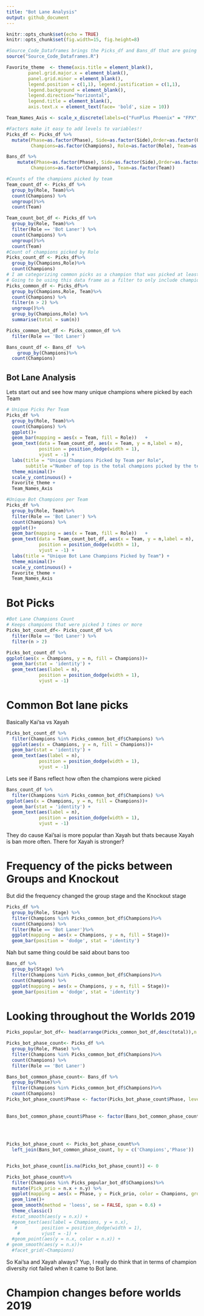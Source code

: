 ```yaml
---
title: "Bot Lane Analysis"
output: github_document
---
```


```r
knitr::opts_chunk$set(echo = TRUE)
knitr::opts_chunk$set(fig.width=15, fig.height=8)

#Source_Code_Dataframes brings the Picks_df and Bans_df that are going to be used in this R Markdown
source("Source_Code_Dataframes.R")

Favorite_theme  <- theme(axis.title = element_blank(),
        panel.grid.major.x = element_blank(),
        panel.grid.minor = element_blank(),
        legend.position = c(1,1), legend.justification = c(1,1),
        legend.background = element_blank(),
        legend.direction="horizontal",
        legend.title = element_blank(),
        axis.text.x = element_text(face= 'bold', size = 10))

Team_Names_Axis <- scale_x_discrete(labels=c("FunPlus Phoenix" = "FPX", "G2 Esports" = "G2", "SK Telecom T1" = "SKT", "Invictus Gaming" = "IG","DAMWON Gaming" = "DWG", "Splyce" =  "SPY", "Fnatic" = "FNC", "Griffin" = "GRF", "Team Liquid" = "TL", "ahq eSports Club" = "AHQ","Royal Never Give Up" = "RNG", "Clutch Gaming" = "CG", "Hong Kong Attitude" = "HKA", "Cloud9" = "C9", "J Team" = "JT", "GAM Esports" = "GAM"))

#Factors make it easy to add levels to variables!!
Picks_df <- Picks_df %>%
  mutate(Phase=as.factor(Phase), Side=as.factor(Side),Order=as.factor(Order),
         Champions=as.factor(Champions), Role=as.factor(Role), Team=as.factor(Team))

Bans_df %>%
    mutate(Phase=as.factor(Phase), Side=as.factor(Side),Order=as.factor(Order),
         Champions=as.factor(Champions), Team=as.factor(Team))

#Counts of the champions picked by team
Team_count_df <- Picks_df %>%
  group_by(Role, Team)%>%
  count(Champions) %>%
  ungroup()%>%
  count(Team)

Team_count_bot_df <- Picks_df %>%
  group_by(Role, Team)%>%
  filter(Role == 'Bot Laner') %>% 
  count(Champions) %>%
  ungroup()%>%
  count(Team)
#Count of champions picked by Role
Picks_count_df <- Picks_df%>%
  group_by(Champions,Role)%>%
  count(Champions)
# I am categorizing common picks as a champion that was picked at least 3 times by one or more teams
# Going to be using this data frame as a filter to only include champions that made it past these parameters
Picks_common_df <- Picks_df%>%
  group_by(Champions,Role, Team)%>%
  count(Champions) %>%
  filter(n > 2) %>%
  ungroup()%>%
  group_by(Champions,Role) %>%
  summarise(total = sum(n))

Picks_common_bot_df <- Picks_common_df %>%
  filter(Role == 'Bot Laner')

Bans_count_df <- Bans_df  %>%
    group_by(Champions)%>%
  count(Champions)

```

## Bot Lane Analysis

Lets start out and see how many unique champions where picked by each Team

```r
# Unique Picks Per Team
Picks_df %>%
  group_by(Role, Team)%>%
  count(Champions) %>%
  ggplot()+
  geom_bar(mapping = aes(x = Team, fill = Role))   +
  geom_text(data = Team_count_df, aes(x = Team, y = n,label = n),
            position = position_dodge(width = 1),
            vjust = -1) +
  labs(title = "Unique Champions Picked by Team per Role",
       subtitle ="Number of top is the total champions picked by the team. The bar are separeted by color per role and legend is on the top right") +
  theme_minimal()+
  scale_y_continuous() +
  Favorite_theme +
  Team_Names_Axis

```
```r
#Unique Bot Champions per Team 
Picks_df %>%
  group_by(Role, Team)%>%
  filter(Role == 'Bot Laner') %>%
  count(Champions) %>%
  ggplot()+
  geom_bar(mapping = aes(x = Team, fill = Role))   +
  geom_text(data = Team_count_bot_df, aes(x = Team, y = n,label = n),
            position = position_dodge(width = 1),
            vjust = -1) +
  labs(title = "Unique Bot Lane Champions Picked by Team") +
  theme_minimal()+
  scale_y_continuous() +
  Favorite_theme +
  Team_Names_Axis
```
# Bot Picks


```r
#Bot Lane Champions Count
# Keeps champions that were picked 3 times or more
Picks_bot_count_df<- Picks_count_df %>%  
  filter(Role == 'Bot Laner') %>%
  filter(n > 2)

Picks_bot_count_df %>%
ggplot(aes(x = Champions, y = n, fill = Champions))+
  geom_bar(stat = 'identity') +
  geom_text(aes(label = n),
            position = position_dodge(width = 1),
            vjust = -1)  
```
# Common Bot lane picks
Basically Kai'sa vs Xayah

```r
Picks_bot_count_df %>%
  filter(Champions %in% Picks_common_bot_df$Champions) %>%
  ggplot(aes(x = Champions, y = n, fill = Champions))+
  geom_bar(stat = 'identity') +
  geom_text(aes(label = n),
            position = position_dodge(width = 1),
            vjust = -1)
```
Lets see if Bans reflect how often the champions were picked
```r
Bans_count_df %>%
  filter(Champions %in% Picks_common_bot_df$Champions) %>%
ggplot(aes(x = Champions, y = n, fill = Champions))+
  geom_bar(stat = 'identity') +
  geom_text(aes(label = n),
            position = position_dodge(width = 1),
            vjust = -1)
```
They do cause Kai'sai is more popular than Xayah but thats because Xayah is ban more often.
There for Xayah is stronger?

# Frequency of the picks between Groups and Knockout
But did the frequency changed the group stage and the Knockout stage
```r
Picks_df %>%
  group_by(Role, Stage) %>%
  filter(Champions %in% Picks_common_bot_df$Champions)%>%
  count(Champions) %>%
  filter(Role == 'Bot Laner')%>%
  ggplot(mapping = aes(x = Champions, y = n, fill = Stage))+
  geom_bar(position = 'dodge', stat = 'identity')
```
Nah but same thing could be said about bans too
```r
Bans_df %>%
  group_by(Stage) %>%
  filter(Champions %in% Picks_common_bot_df$Champions)%>%
  count(Champions) %>%
  ggplot(mapping = aes(x = Champions, y = n, fill = Stage))+
  geom_bar(position = 'dodge', stat = 'identity')
```
# Looking throughout the Worlds 2019
```r
Picks_popular_bot_df<- head(arrange(Picks_common_bot_df,desc(total)),n = 2)

Picks_bot_phase_count<- Picks_df %>%
  group_by(Role, Phase) %>%
  filter(Champions %in% Picks_common_bot_df$Champions)%>%
  count(Champions) %>%
  filter(Role == 'Bot Laner')

Bans_bot_common_phase_count<- Bans_df %>%
  group_by(Phase)%>%
  filter(Champions %in% Picks_common_bot_df$Champions)%>%
  count(Champions)
Picks_bot_phase_count$Phase <- factor(Picks_bot_phase_count$Phase, levels = c('Day 1','Day 2','Day 3','Day 4','Day 5',
                                                                              'Day 6','Day 7','Day 8','Tiebreakers',
                                                                              'Quarterfinals','Semifinals','Finals'))
Bans_bot_common_phase_count$Phase <- factor(Bans_bot_common_phase_count$Phase, levels = c('Day 1','Day 2','Day 3','Day 4',
                                                                                    'Day 5','Day 6','Day 7','Day 8',
                                                                                    'Tiebreakers','Quarterfinals',
                                                                                    'Semifinals','Finals'))

Picks_bot_phase_count <- Picks_bot_phase_count%>%
  left_join(Bans_bot_common_phase_count, by = c('Champions','Phase'))


Picks_bot_phase_count[is.na(Picks_bot_phase_count)] <- 0

Picks_bot_phase_count%>%
  filter(Champions %in% Picks_popular_bot_df$Champions)%>%
  mutate(Pick_prio = n.x + n.y) %>%
  ggplot(mapping = aes(x = Phase, y = Pick_prio, color = Champions, group = Champions))+
  geom_line()+
  geom_smooth(method = 'loess', se = FALSE, span = 0.6) +
  theme_classic()
  #stat_smooth(aes(y = n.x)) +
  #geom_text(aes(label = Champions, y = n.x),
   #         position = position_dodge(width = 1),
    #        vjust = -1) +
  #geom_point(aes(y = n.x, color = n.x)) +
# geom_smooth(aes(y = n.x))+
  #facet_grid(~Champions)
```
So Kai'sa and Xayah always? Yup, I really do think that in terms of champion diversity riot failed when it came to Bot lane.

# Champion changes before worlds 2019
